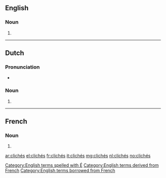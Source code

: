 ==English==

===Noun===
{{head|en|noun plural form}}

# {{plural of|cliché|lang=en}}

[[Category:English terms spelled with É]]
[[Category:English terms derived from French]]
[[Category:English terms borrowed from French]]

----

==Dutch==

===Pronunciation===
* {{audio|Nl-clichés.ogg|Audio|lang=nl}}

===Noun===
{{head|nl|noun plural form}}

# {{nl-noun form of|pl|cliché}}

----

==French==

===Noun===
{{head|fr|noun plural form|g=m}}

# {{plural of|cliché|lang=fr}}

[[ar:clichés]]
[[el:clichés]]
[[fr:clichés]]
[[it:clichés]]
[[mg:clichés]]
[[nl:clichés]]
[[no:clichés]]